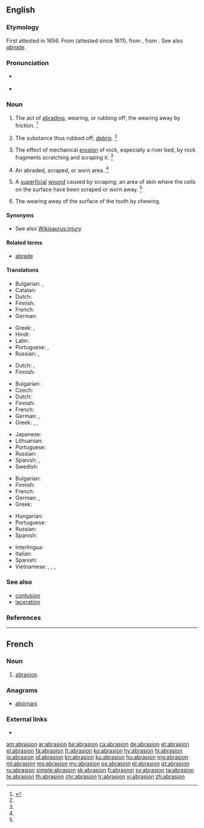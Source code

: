 ==English==

===Etymology===
First attested in 1656. From {{etyl|fr|en}} {{term|abrasion|lang=fr}} (attested since 1611), from {{etyl|ML.|en}} {{term|abrasio||a scraping|lang=la}}, from {{m|la|abrādō||scrape off}}. See also ''[[abrade#Etymology|abrade]]''.

===Pronunciation===
* {{a|US}} {{IPA|/əˈbɹeɪ.ʒn̩/|lang=en}}
* {{rhymes|eɪʒən|lang=en}}

===Noun===
{{en-noun}}

# The act of [[abrading]], wearing, or rubbing off; the wearing away by friction. {{defdate|First attested in the mid 17<sup>th</sup> century.}}<ref name=SOED>{{R:SOED5|page=7}}</ref>
# {{context|obsolete|lang=en}} The substance thus rubbed off; [[debris]]. {{defdate|First attested in the mid 18<sup>th</sup> century.}}<ref name=SOED/>
# {{context|geology|lang=en}} The effect of mechanical [[erosion]] of rock, especially a river bed, by rock fragments scratching and scraping it. {{defdate|First attested in the mid 19<sup>th</sup> century.}}<ref name=SOED/>
# An abraded, scraped, or worn area. {{defdate|First attested in the mid 20<sup>th</sup> century.}}<ref name=SOED/>
# {{context|medicine|lang=en}} A [[superficial]] [[wound]] caused by scraping; an area of skin where the cells on the surface have been scraped or worn away. {{defdate|First attested in the mid 20<sup>th</sup> century.}}<ref name=SOED/>
# {{context|dentistry|lang=en}} The wearing away of the surface of the tooth by chewing.

====Synonyms====
* See also [[Wikisaurus:injury]]

====Related terms====
* [[abrade]]

====Translations====
{{trans-top|act of abrading}}
* Bulgarian: {{t+|bg|изтъркване|n}}, {{t+|bg|изтриване|n}}
* Catalan: {{t|ca|abrasió|m}}
* Dutch: {{t|nl|afschuring|m}}
* Finnish: {{t|fi|hionta}}
* French: {{t+|fr|abrasion|f}}
* German: {{t+|de|Abrasion|f}}
{{trans-mid}}
* Greek: {{t+|el|απόξεση|f|sc=Grek}}, {{t|el|εκτριβή|f|sc=Grek}}
* Hindi: {{t|hi|रगड़न|tr=Ragaḍa़na|sc=Deva}}
* Latin: {{t|la|abrāsiō|f}}
* Portuguese: {{t+|pt|abrasamento|m}}, {{t|pt|raspagem|f}}
* Russian: {{t+|ru|тре́ние|n}}, {{t+|ru|истира́ние|n}}
{{trans-bottom}}

{{trans-top|substance rubbed off}}
* Dutch: {{t+|nl|abrasie|m}}, {{t|nl|brandingserosie|m}}
* Finnish: {{t|fi|hiomapöly}}
{{trans-mid}}
{{trans-bottom}}

{{trans-top|medicine: superficial wound}}
* Bulgarian: {{t|bg|ожулване|n}}
* Czech: {{t|cs|odřenina|f}}
* Dutch: {{t|nl|schaafwond|c}}
* Finnish: {{t|fi|hiertymä}}
* French: {{t+|fr|abrasion|f}}
* German: {{t+|de|Abrasion|f}}, {{t+|de|Abschürfung|f}}
* Greek: {{t+|el|εκδορά|f|sc=Grek}}, {{t+|el|γρατζουνιά|f|sc=Grek}},
{{trans-mid}}
* Japanese: {{t-needed|ja}}
* Lithuanian: {{t|lt|nubrozdinimas|m}}
* Portuguese: {{t+|pt|abrasão|f}}
* Russian: {{t+|ru|сса́дина|f}}
* Spanish: {{t+|es|rasguño|m}}, {{t|es|raspadura|f}}
* Swedish: {{t|sv|skrubbsår|n}}
{{trans-bottom}}

{{trans-top|geology: effect of mechanical erosion of rock}}
* Bulgarian: {{t+|bg|абразия|f|tr=abrázija}}
* Finnish: {{t|fi|kuluma}}
* French: {{t+|fr|abrasion|f}}
* German: {{t+|de|Abrasion|f}}, {{t|de|Abrieb|n}}
* Greek: {{t|el|αποξύρηση|f|sc=Grek}}
{{trans-mid}}
* Hungarian: {{t+|hu|erózió}}
* Portuguese: {{t+|pt|abrasão|f}}
* Russian: {{t+|ru|абра́зия|f}}
* Spanish: {{t+|es|erosión|f}}
{{trans-bottom}}

{{checktrans-top}}
* Interlingua: {{t-check|ia|abrasion}}
* Italian: {{t-check|it|abrasione|f}}
* Spanish: {{t+check|es|abrasión|f}}
* Vietnamese: {{t-check|vi|sự làm trầy}}, {{t-check|vi|sự cọ xơ ra}}, {{t-check|vi|chỗ bị trầy da}}, {{t-check|vi|sự mài mòn}}
{{trans-bottom}}

===See also===
* [[contusion]]
* [[laceration]]

===References===
<references/>

----

==French==

===Noun===
{{fr-noun|f}}

# [[#English|abrasion]].

===Anagrams===
* [[abornais#French|abornais]]

===External links===
* {{R:TLFi}}

[[am:abrasion]]
[[ar:abrasion]]
[[be:abrasion]]
[[ca:abrasion]]
[[de:abrasion]]
[[et:abrasion]]
[[el:abrasion]]
[[fa:abrasion]]
[[fr:abrasion]]
[[ko:abrasion]]
[[hy:abrasion]]
[[hi:abrasion]]
[[io:abrasion]]
[[id:abrasion]]
[[kn:abrasion]]
[[ku:abrasion]]
[[hu:abrasion]]
[[mg:abrasion]]
[[ml:abrasion]]
[[ms:abrasion]]
[[my:abrasion]]
[[ps:abrasion]]
[[pl:abrasion]]
[[pt:abrasion]]
[[ru:abrasion]]
[[simple:abrasion]]
[[sk:abrasion]]
[[fi:abrasion]]
[[sv:abrasion]]
[[ta:abrasion]]
[[te:abrasion]]
[[th:abrasion]]
[[chr:abrasion]]
[[tr:abrasion]]
[[vi:abrasion]]
[[zh:abrasion]]